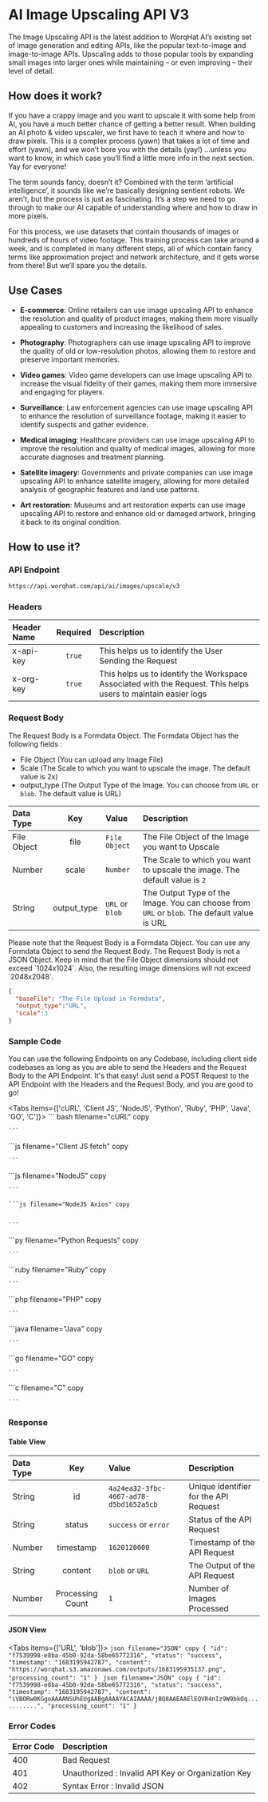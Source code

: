 
# AI Image Upscaling API V3

The Image Upscaling API is the latest addition to WorqHat AI’s existing set of image generation and
editing APIs, like the popular text-to-image and image-to-image APIs. Upscaling adds to those
popular tools by expanding small images into larger ones while maintaining – or even improving –
their level of detail.

## How does it work?

If you have a crappy image and you want to upscale it with some help from AI, you have a much better chance of getting a better result. When building an AI photo & video upscaler, we first have to teach it where and how to draw pixels. This is a complex process (yawn) that takes a lot of time and effort (yawn), and we won’t bore you with the details (yay!) …unless you want to know, in which case you’ll find a little more info in the next section. Yay for everyone!

The term sounds fancy, doesn’t it? Combined with the term ‘artificial intelligence’, it sounds like we’re basically designing sentient robots. We aren’t, but the process is just as fascinating. It’s a step we need to go through to make our AI capable of understanding where and how to draw in more pixels.

For this process, we use datasets that contain thousands of images or hundreds of hours of video footage. This training process can take around a week, and is completed in many different steps, all of which contain fancy terms like approximation project and network architecture, and it gets worse from there! But we’ll spare you the details.

## Use Cases

- **E-commerce**: Online retailers can use image upscaling API to enhance the resolution and quality
of product images, making them more visually appealing to customers and increasing the likelihood of sales.

- **Photography**: Photographers can use image upscaling API to improve the quality of old or
low-resolution photos, allowing them to restore and preserve important memories.

- **Video games**: Video game developers can use image upscaling API to increase the visual fidelity
of their games, making them more immersive and engaging for players.

- **Surveillance**: Law enforcement agencies can use image upscaling API to enhance the resolution of
surveillance footage, making it easier to identify suspects and gather evidence.

- **Medical imaging**: Healthcare providers can use image upscaling API to improve the resolution and
quality of medical images, allowing for more accurate diagnoses and treatment planning.

- **Satellite imagery**: Governments and private companies can use image upscaling API to enhance
satellite imagery, allowing for more detailed analysis of geographic features and land use patterns.

- **Art restoration**: Museums and art restoration experts can use image upscaling API to restore and
enhance old or damaged artwork, bringing it back to its original condition.

## How to use it?

### API Endpoint

```bash filename="API Endpoint" copy
https://api.worqhat.com/api/ai/images/upscale/v3
```

### Headers


| Header Name |  Required  | Description |
|:---------| :------------: | :---------------- |
| x-api-key| ``true`` | This helps us to identify the User Sending the Request |
| x-org-key|  ``true`` | This helps us to identify the Workspace Associated with the Request. This helps users to maintain easier logs |

### Request Body

The Request Body is a Formdata Object. The Formdata Object has the following fields :

- File Object (You can upload any Image File)
- Scale (The Scale to which you want to upscale the image. The default value is 2x)
- output_type (The Output Type of the Image. You can choose from `URL` or `blob`. The default value is
URL)

| Data Type |    Key    | Value | Description                           |
|:---------|:---------:| :---------------- |:--------------------------------------|
| File Object | file | ``File Object`` | The File Object of the Image you want to Upscale |
| Number | scale | ``Number`` | The Scale to which you want to upscale the image. The default value is `2` |
| String | output_type | ``URL`` or ``blob`` | The Output Type of the Image. You can choose from `URL` or `blob`. The default value is URL |

<Callout type="warning" emoji="⚠️">
  Please note that the Request Body is a Formdata Object. You can use any Formdata Object to send
  the Request Body. The Request Body is not a JSON Object.
</Callout>

<Callout type="warning" emoji="⚠️">
  Keep in mind that the File Object dimensions should not exceed `1024x1024`. Also, the
  resulting image dimensions will not exceed `2048x2048`.
</Callout>


```json filename="Request Body (Formdata)" copy
{
  "baseFile": "The File Upload in Formdata",
  "output_type":"URL",
  "scale":3
}
```



### Sample Code

You can use the following Endpoints on any Codebase, including client side codebases as long as
you are able to send the Headers and the Request Body to the API Endpoint. It's that easy! Just
send a POST Request to the API Endpoint with the Headers and the Request Body, and you are good to go!


<Tabs items={['cURL', 'Client JS', 'NodeJS', 'Python', 'Ruby', 'PHP', 'Java', 'GO', 'C']}>
  <Tab>
    ``` bash filename="cURL" copy

    ```
  </Tab>
  <Tab>
    ```js filename="Client JS fetch" copy

    ```
  </Tab>
  <Tab>
    ```js filename="NodeJS" copy

    ```

    ```js filename="NodeJS Axios" copy


    ```
  </Tab>
  <Tab>
    ```py filename="Python Requests" copy

    ```
  </Tab>
  <Tab>
    ```ruby filename="Ruby" copy

    ```
  </Tab>
  <Tab>
    ```php filename="PHP" copy

    ```
  </Tab>
  <Tab>
    ```java filename="Java" copy

    ```
  </Tab>
  <Tab>
    ```go filename="GO" copy

    ```
  </Tab>
  <Tab>
    ```c filename="C" copy

    ```
  </Tab>
</Tabs>

### Response

#### Table View

| Data Type |  Key  | Value | Description                           |
|:---------| :------------: | :---------------- |:--------------------------------------|
| String | id | `4a24ea32-3fbc-4667-ad78-d5bd1652a5cb` | Unique identifier for the API Request |
| String | status | `success` or `error` | Status of the API Request             |
| Number | timestamp | `1620120000` | Timestamp of the API Request          |
| String | content | `blob` or `URL` | The Output of the API Request         |
| Number | Processing Count  | `1` | Number of Images Processed                            |

#### JSON View

<Tabs items={['URL', 'blob']}>
  <Tab>
    ```json filename="JSON" copy
    {
      "id": "f7539998-e8ba-45b0-92da-58be65772316",
      "status": "success",
      "timestamp": "1683195942787",
      "content": "https://worqhat.s3.amazonaws.com/outputs/1683195935137.png",
      "processing_count": "1"
    }
    ```
  </Tab>
  <Tab>
    ```json filename="JSON" copy
    {
      "id": "f7539998-e8ba-45b0-92da-58be65772316",
      "status": "success",
      "timestamp": "1683195942787",
      "content": "iVBORw0KGgoAAAANSUhEUgAABgAAAAYACAIAAAA/jBQ8AAEAAElEQVR4nIz9W9bkOq...........",
      "processing_count": "1"
    }
    ```
  </Tab>
</Tabs>



### Error Codes

| Error Code | Description                                        |
|:---------|:---------------------------------------------------|
| 400 | Bad Request                                        |
| 401 | Unauthorized : Invalid API Key or Organization Key |
| 402 | Syntax Error : Invalid JSON                        |
